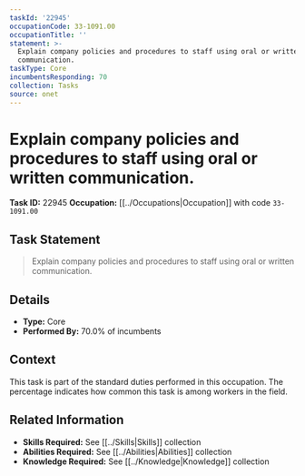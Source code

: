 ```yaml
---
taskId: '22945'
occupationCode: 33-1091.00
occupationTitle: ''
statement: >-
  Explain company policies and procedures to staff using oral or written
  communication.
taskType: Core
incumbentsResponding: 70
collection: Tasks
source: onet
---
```

# Explain company policies and procedures to staff using oral or written communication.

**Task ID:** 22945
**Occupation:** [[../Occupations|Occupation]] with code `33-1091.00`

## Task Statement

> Explain company policies and procedures to staff using oral or written communication.

## Details

- **Type:** Core
- **Performed By:** 70.0% of incumbents

## Context

This task is part of the standard duties performed in this occupation. The percentage indicates how common this task is among workers in the field.

## Related Information

- **Skills Required:** See [[../Skills|Skills]] collection
- **Abilities Required:** See [[../Abilities|Abilities]] collection
- **Knowledge Required:** See [[../Knowledge|Knowledge]] collection
